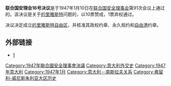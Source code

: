 {{Infobox UN resolution
|number = 16
|organ = SC
|date = 1月10日
|year = 1947年
|meeting = 91
|code = S/RES/16
|document = 
|for = 10
|abstention = 1
|against = 0
|subject = 的里雅斯特自由区
|result = 通过 
|image =
|caption = 位于意大利和南斯拉夫之间的的里雅斯特自由区
}}
'''联合国安理会16号决议'''是于1947年1月10日在[[联合国安全理事会|联合国安全理事会]]第91次会议上通过的。该决议是关于[[的里雅斯特|的里雅斯特]]问题的，以10票赞成，1票弃权通过。

决议决定成立[[的里雅斯特自由区|的里雅斯特自由区]]，并核准其政权约章、永久规约和[[自由港|自由港]]约章。

==外部链接==
*[http://www.un.org/zh/documents/view_doc.asp?symbol=S/RES/16(1947)] {{Wayback|url=http://www.un.org/zh/documents/view_doc.asp?symbol=S%2FRES%2F16%281947%29 |date=20191110035438 }}

{{UN-stub}}
{{UNSCR 1947}}

[[Category:1947年聯合國安全理事會決議|Category:1947年聯合國安全理事會決議]]
[[Category:意大利外交史|Category:意大利外交史]]
[[Category:1947年意大利|Category:1947年意大利]]
[[Category:1947年1月|Category:1947年1月]]
[[Category:意大利－南斯拉夫关系|Category:意大利－南斯拉夫关系]]
[[Category:弗留利-威尼斯朱利亚大区历史|Category:弗留利-威尼斯朱利亚大区历史]]